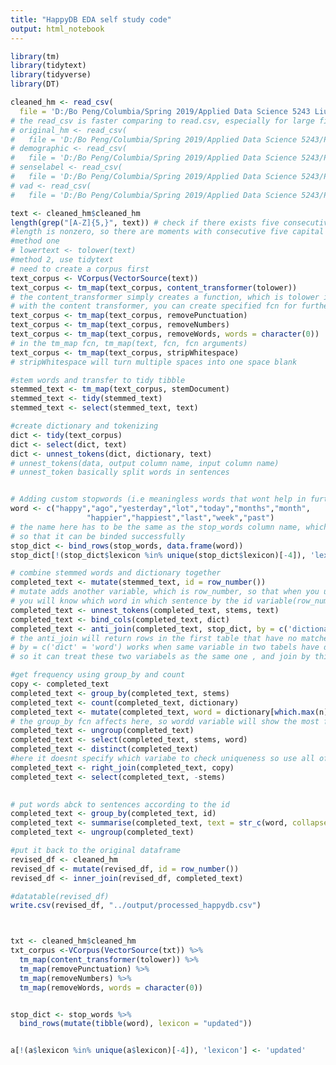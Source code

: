 ```yaml
---
title: "HappyDB EDA self study code"
output: html_notebook
---
```



```r
library(tm)
library(tidytext)
library(tidyverse)
library(DT)
```

```r
cleaned_hm <- read_csv(
  file = 'D:/Bo Peng/Columbia/Spring 2019/Applied Data Science 5243 Liu/Project-1/data/cleaned_hm.csv')
# the read_csv is faster comparing to read.csv, especially for large file
# original_hm <- read_csv(
#   file = 'D:/Bo Peng/Columbia/Spring 2019/Applied Data Science 5243/Project-1/data/original_hm.csv')
# demographic <- read_csv(
#   file = 'D:/Bo Peng/Columbia/Spring 2019/Applied Data Science 5243/Project-1/data/demographic.csv')
# senselabel <- read_csv(
#   file = 'D:/Bo Peng/Columbia/Spring 2019/Applied Data Science 5243/Project-1/data/senselabel.csv')
# vad <- read_csv(
#   file = 'D:/Bo Peng/Columbia/Spring 2019/Applied Data Science 5243/Project-1/data/vad.csv')
```

```r
text <- cleaned_hm$cleaned_hm
length(grep("[A-Z]{5,}", text)) # check if there exists five consecutive capital letters
#length is nonzero, so there are moments with consecutive five capital letter (in another word, have not been lowercased)
#method one
# lowertext <- tolower(text)
#method 2, use tidytext
# need to create a corpus first
text_corpus <- VCorpus(VectorSource(text))
text_corpus <- tm_map(text_corpus, content_transformer(tolower))
# the content_transformer simply creates a function, which is tolower in deault fun, and apply to text through tm_map
# with the content transformer, you can create specified fcn for further use
text_corpus <- tm_map(text_corpus, removePunctuation)
text_corpus <- tm_map(text_corpus, removeNumbers)
text_corpus <- tm_map(text_corpus, removeWords, words = character(0))
# in the tm_map fcn, tm_map(text, fcn, fcn arguments)
text_corpus <- tm_map(text_corpus, stripWhitespace)
# stripWhitespace will turn multiple spaces into one space blank

#stem words and transfer to tidy tibble
stemmed_text <- tm_map(text_corpus, stemDocument)
stemmed_text <- tidy(stemmed_text)
stemmed_text <- select(stemmed_text, text)

#create dictionary and tokenizing
dict <- tidy(text_corpus)
dict <- select(dict, text)
dict <- unnest_tokens(dict, dictionary, text)
# unnest_tokens(data, output column name, input column name)
# unnest_token basically split words in sentences


# Adding custom stopwords (i.e meaningless words that wont help in further analysis)
word <- c("happy","ago","yesterday","lot","today","months","month",
                 "happier","happiest","last","week","past")
# the name here has to be the same as the stop_words column name, which is 'word'
# so that it can be binded successfully
stop_dict <- bind_rows(stop_words, data.frame(word))
stop_dict[!(stop_dict$lexicon %in% unique(stop_dict$lexicon)[-4]), 'lexicon'] <- 'updated'

# combine stemmed words and dictionary together
completed_text <- mutate(stemmed_text, id = row_number())
# mutate adds another variable, which is row_number, so that when you unnest sentences into words
# you will know which word in which sentence by the id variable(row_number)
completed_text <- unnest_tokens(completed_text, stems, text)
completed_text <- bind_cols(completed_text, dict)
completed_text <- anti_join(completed_text, stop_dict, by = c('dictionary' = 'word'))
# the anti_join will return rows in the first table that have no matches on the second table
# by = c('dict' = 'word') works when same variable in two tabels have different names
# so it can treat these two variabels as the same one , and join by this variable

#get frequency using group_by and count
copy <- completed_text
completed_text <- group_by(completed_text, stems)
completed_text <- count(completed_text, dictionary)
completed_text <- mutate(completed_text, word = dictionary[which.max(n)])
# the group_by fcn affects here, so wordd variable will show the most frequent word given they have the same stems
completed_text <- ungroup(completed_text)
completed_text <- select(completed_text, stems, word)
completed_text <- distinct(completed_text)
#here it doesnt specify which variabe to check uniqueness so use all of them
completed_text <- right_join(completed_text, copy)
completed_text <- select(completed_text, -stems)
                        

# put words abck to sentences according to the id
completed_text <- group_by(completed_text, id)
completed_text <- summarise(completed_text, text = str_c(word, collapse = ' '))
completed_text <- ungroup(completed_text)

#put it back to the original dataframe
revised_df <- cleaned_hm
revised_df <- mutate(revised_df, id = row_number())
revised_df <- inner_join(revised_df, completed_text)

#datatable(revised_df)
write.csv(revised_df, "../output/processed_happydb.csv")




```

```r
txt <- cleaned_hm$cleaned_hm
txt_corpus <-VCorpus(VectorSource(txt)) %>%
  tm_map(content_transformer(tolower)) %>%
  tm_map(removePunctuation) %>%
  tm_map(removeNumbers) %>%
  tm_map(removeWords, words = character(0))


stop_dict <- stop_words %>%
  bind_rows(mutate(tibble(word), lexicon = "updated"))


a[!(a$lexicon %in% unique(a$lexicon)[-4]), 'lexicon'] <- 'updated'
```


































